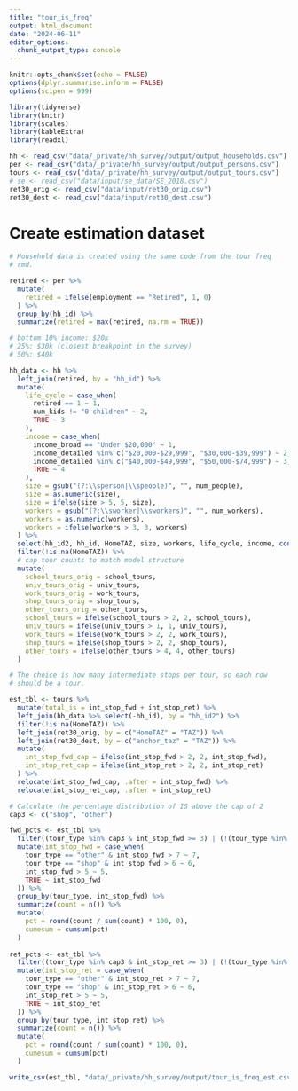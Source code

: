 ```yaml
---
title: "tour_is_freq"
output: html_document
date: "2024-06-11"
editor_options: 
  chunk_output_type: console
---
```


```r
knitr::opts_chunk$set(echo = FALSE)
options(dplyr.summarise.inform = FALSE)
options(scipen = 999)

library(tidyverse)
library(knitr)
library(scales)
library(kableExtra)
library(readxl)
```

```r
hh <- read_csv("data/_private/hh_survey/output/output_households.csv")
per <- read_csv("data/_private/hh_survey/output/output_persons.csv")
tours <- read_csv("data/_private/hh_survey/output/output_tours.csv")
# se <- read_csv("data/input/se_data/SE_2018.csv")
ret30_orig <- read_csv("data/input/ret30_orig.csv")
ret30_dest <- read_csv("data/input/ret30_dest.csv")

```

# Create estimation dataset

```r
# Household data is created using the same code from the tour freq
# rmd.

retired <- per %>%
  mutate(
    retired = ifelse(employment == "Retired", 1, 0)
  ) %>%
  group_by(hh_id) %>%
  summarize(retired = max(retired, na.rm = TRUE))

# bottom 10% income: $20k
# 25%: $30k (closest breakpoint in the survey)
# 50%: $40k

hh_data <- hh %>%
  left_join(retired, by = "hh_id") %>%
  mutate(
    life_cycle = case_when(
      retired == 1 ~ 1,
      num_kids != "0 children" ~ 2,
      TRUE ~ 3
    ),
    income = case_when(
      income_broad == "Under $20,000" ~ 1,
      income_detailed %in% c("$20,000-$29,999", "$30,000-$39,999") ~ 2,
      income_detailed %in% c("$40,000-$49,999", "$50,000-$74,999") ~ 3,
      TRUE ~ 4
    ),
    size = gsub("(?:\\sperson|\\speople)", "", num_people),
    size = as.numeric(size),
    size = ifelse(size > 5, 5, size),
    workers = gsub("(?:\\sworker|\\sworkers)", "", num_workers),
    workers = as.numeric(workers),
    workers = ifelse(workers > 3, 3, workers)
  ) %>%
  select(hh_id2, hh_id, HomeTAZ, size, workers, life_cycle, income, contains("_tours")) %>%
  filter(!is.na(HomeTAZ)) %>%
  # cap tour counts to match model structure
  mutate(
    school_tours_orig = school_tours,
    univ_tours_orig = univ_tours,
    work_tours_orig = work_tours,
    shop_tours_orig = shop_tours,
    other_tours_orig = other_tours,
    school_tours = ifelse(school_tours > 2, 2, school_tours),
    univ_tours = ifelse(univ_tours > 1, 1, univ_tours),
    work_tours = ifelse(work_tours > 2, 2, work_tours),
    shop_tours = ifelse(shop_tours > 2, 2, shop_tours),
    other_tours = ifelse(other_tours > 4, 4, other_tours)
  )
```

```r
# The choice is how many intermediate stops per tour, so each row
# should be a tour.

est_tbl <- tours %>%
  mutate(total_is = int_stop_fwd + int_stop_ret) %>%
  left_join(hh_data %>% select(-hh_id), by = "hh_id2") %>%
  filter(!is.na(HomeTAZ)) %>%
  left_join(ret30_orig, by = c("HomeTAZ" = "TAZ")) %>%
  left_join(ret30_dest, by = c("anchor_taz" = "TAZ")) %>%
  mutate(
    int_stop_fwd_cap = ifelse(int_stop_fwd > 2, 2, int_stop_fwd),
    int_stop_ret_cap = ifelse(int_stop_ret > 2, 2, int_stop_ret)
  ) %>%
  relocate(int_stop_fwd_cap, .after = int_stop_fwd) %>%
  relocate(int_stop_ret_cap, .after = int_stop_ret)
```

```r
# Calculate the percentage distribution of IS above the cap of 2
cap3 <- c("shop", "other")

fwd_pcts <- est_tbl %>%
  filter((tour_type %in% cap3 & int_stop_fwd >= 3) | (!(tour_type %in% cap3) & int_stop_fwd >= 2)) %>%
  mutate(int_stop_fwd = case_when(
    tour_type == "other" & int_stop_fwd > 7 ~ 7,
    tour_type == "shop" & int_stop_fwd > 6 ~ 6,
    int_stop_fwd > 5 ~ 5,
    TRUE ~ int_stop_fwd
  )) %>%
  group_by(tour_type, int_stop_fwd) %>%
  summarize(count = n()) %>%
  mutate(
    pct = round(count / sum(count) * 100, 0),
    cumesum = cumsum(pct)
  )
  
ret_pcts <- est_tbl %>%
  filter((tour_type %in% cap3 & int_stop_ret >= 3) | (!(tour_type %in% cap3) & int_stop_ret >= 2)) %>%
  mutate(int_stop_ret = case_when(
    tour_type == "other" & int_stop_ret > 7 ~ 7,
    tour_type == "shop" & int_stop_ret > 6 ~ 6,
    int_stop_ret > 5 ~ 5,
    TRUE ~ int_stop_ret
  )) %>%
  group_by(tour_type, int_stop_ret) %>%
  summarize(count = n()) %>%
  mutate(
    pct = round(count / sum(count) * 100, 0),
    cumesum = cumsum(pct)
  )
```


```r
write_csv(est_tbl, "data/_private/hh_survey/output/tour_is_freq_est.csv", na = "")
```
